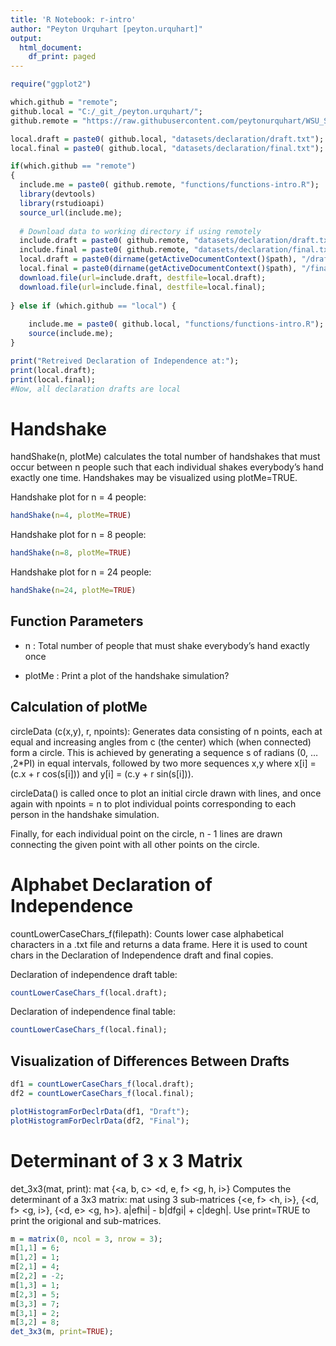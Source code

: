 ```yaml
---
title: 'R Notebook: r-intro'
author: "Peyton Urquhart [peyton.urquhart]"
output:
  html_document:
    df_print: paged
---
```


```r
require("ggplot2")
```


```r
which.github = "remote";
github.local = "C:/_git_/peyton.urquhart/";
github.remote = "https://raw.githubusercontent.com/peytonurquhart/WSU_STAT_419/main/";

local.draft = paste0( github.local, "datasets/declaration/draft.txt");
local.final = paste0( github.local, "datasets/declaration/final.txt");

if(which.github == "remote")
{
  include.me = paste0( github.remote, "functions/functions-intro.R");
  library(devtools)
  library(rstudioapi)
  source_url(include.me);
  
  # Download data to working directory if using remotely
  include.draft = paste0( github.remote, "datasets/declaration/draft.txt");
  include.final = paste0( github.remote, "datasets/declaration/final.txt");
  local.draft = paste0(dirname(getActiveDocumentContext()$path), "/draft.txt")
  local.final = paste0(dirname(getActiveDocumentContext()$path), "/final.txt");
  download.file(url=include.draft, destfile=local.draft);
  download.file(url=include.final, destfile=local.final);
  
} else if (which.github == "local") {
  
    include.me = paste0( github.local, "functions/functions-intro.R");
    source(include.me);
}

print("Retreived Declaration of Independence at:");
print(local.draft);
print(local.final);
#Now, all declaration drafts are local

```


# Handshake
handShake(n, plotMe) calculates the total number of handshakes that must occur
between n people such that each individual shakes everybody's hand exactly one time.
Handshakes may be visualized using plotMe=TRUE.

Handshake plot for n = 4 people:
```r
handShake(n=4, plotMe=TRUE)
```

Handshake plot for n = 8 people:
```r
handShake(n=8, plotMe=TRUE)

```

Handshake plot for n = 24 people:
```r
handShake(n=24, plotMe=TRUE)
```

## Function Parameters
*  n : Total number of people that must shake everybody's hand exactly once

*  plotMe : Print a plot of the handshake simulation?

## Calculation of plotMe
circleData (c(x,y), r, npoints):
Generates data consisting of n points, each at equal and increasing angles 
from c (the center) which (when connected) form a circle. This is achieved by
generating a sequence s of radians (0, ... ,2*PI) in equal intervals, followed
by two more sequences x,y where x[i] = (c.x + r cos(s[i])) and y[i] = (c.y + r sin(s[i])).

circleData() is called once to plot an initial circle drawn with lines, and once again with
npoints = n to plot individual points corresponding to each person in the handshake simulation.

Finally, for each individual point on the circle, n - 1 lines are drawn connecting
the given point with all other points on the circle.


# Alphabet Declaration of Independence
countLowerCaseChars_f(filepath): Counts lower case alphabetical characters in a .txt file and
returns a data frame. Here it is used to count chars in the Declaration of Independence
draft and final copies.

Declaration of independence draft table:
```r
countLowerCaseChars_f(local.draft);
```

Declaration of independence final table:
```r
countLowerCaseChars_f(local.final);
```

## Visualization of Differences Between Drafts

```r
df1 = countLowerCaseChars_f(local.draft);
df2 = countLowerCaseChars_f(local.final);

plotHistogramForDeclrData(df1, "Draft");
plotHistogramForDeclrData(df2, "Final");
```


# Determinant of 3 x 3 Matrix

det_3x3(mat, print): mat {<a, b, c> <d, e, f> <g, h, i>} Computes the determinant
of a 3x3 matrix: mat using 3 sub-matrices {<e, f> <h, i>}, {<d, f> <g, i>}, {<d, e> <g, h>}.
a|efhi| - b|dfgi| + c|degh|. Use print=TRUE to print the origional and sub-matrices.

```r
m = matrix(0, ncol = 3, nrow = 3);
m[1,1] = 6;
m[1,2] = 1;
m[2,1] = 4;
m[2,2] = -2;
m[1,3] = 1;
m[2,3] = 5;
m[3,3] = 7;
m[3,1] = 2;
m[3,2] = 8;
det_3x3(m, print=TRUE);
```